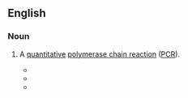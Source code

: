 ==English==
{{wikipedia|Real-time polymerase chain reaction|qPCR}}

===Noun===
{{en-noun}}

# {{lb|en|biochemistry|genetics}} A [[quantitative]] [[polymerase chain reaction]] ([[PCR]]).
#* {{quote-journal|lang=en|journal=PNAS|title=A Method for Production of Antibodies to Human T-Cell Receptor β-Chain Variable Regions|author=Yongwon Choi|volume=88|issue=19|date=1 October 1991|page=8357|passage=Similar experiments in humans have been hampered because so far very few anti-human V<sub>β</sub> (hV<sub>β</sub>) monoclonal antibodies are available, although some important data have been generated with a labor-intensive quantitative polymerase chain reaction ('''QPCR''').}}
#* {{quote-book|lang=en|passage=Quantitative or Real-Time PCR Real-time PCR, also called '''qPCR''', is known as the second generation of PCR because it could be used to amplify and simultaneously quantify several target DNA molecules.|year=2014|author=Luis M. Botana|title=Seafood and Freshwater Toxins: Pharmacology, Physiology, and Detection, Third Edition|url=https://books.google.com/books?id=ITXSBQAAQBAJ&lpg=PA504&dq=%22qPCR%20is%22&pg=PA504#v=onepage&q=%22qPCR%20is%22&f=false}}
#* {{quote-book|lang=en|title=Molecular Diagnostics|page=61|author=Harald Seitz|year=2014|passage=This cheap and simple chemistry is optimal for single plex '''qPCRs'''. For multiplex '''qPCRs''', specific chemistries which make use of probes are required.|url=https://books.google.com/books?id=X8S5BQAAQBAJ&lpg=PA61&dq=%22qPCRs%22&pg=PA61#v=onepage&q=%22qPCRs%22&f=false}}